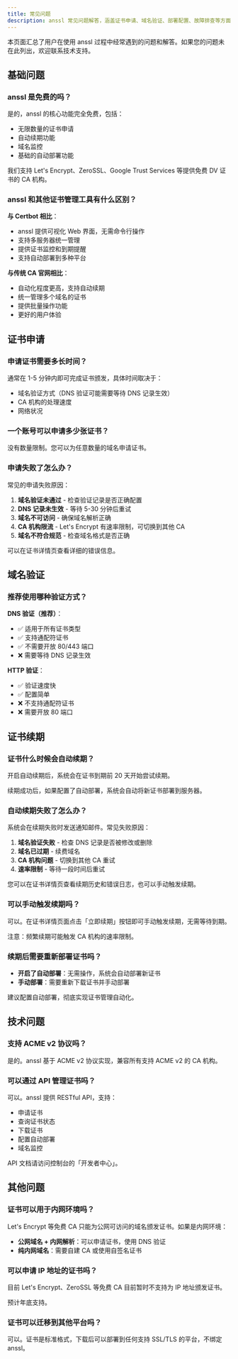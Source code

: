 ```yaml
---
title: 常见问题
description: anssl 常见问题解答，涵盖证书申请、域名验证、部署配置、故障排查等方面
---
```



本页面汇总了用户在使用 anssl 过程中经常遇到的问题和解答。如果您的问题未在此列出，欢迎联系技术支持。

## 基础问题

### anssl 是免费的吗？

是的，anssl 的核心功能完全免费，包括：

- 无限数量的证书申请
- 自动续期功能
- 域名监控
- 基础的自动部署功能

我们支持 Let's Encrypt、ZeroSSL、Google Trust Services 等提供免费 DV 证书的 CA 机构。

### anssl 和其他证书管理工具有什么区别？

**与 Certbot 相比**：

- anssl 提供可视化 Web 界面，无需命令行操作
- 支持多服务器统一管理
- 提供证书监控和到期提醒
- 支持自动部署到多种平台

**与传统 CA 官网相比**：

- 自动化程度更高，支持自动续期
- 统一管理多个域名的证书
- 提供批量操作功能
- 更好的用户体验

## 证书申请

### 申请证书需要多长时间？

通常在 1-5 分钟内即可完成证书颁发，具体时间取决于：

- 域名验证方式（DNS 验证可能需要等待 DNS 记录生效）
- CA 机构的处理速度
- 网络状况

### 一个账号可以申请多少张证书？

没有数量限制。您可以为任意数量的域名申请证书。

### 申请失败了怎么办？

常见的申请失败原因：

1. **域名验证未通过** - 检查验证记录是否正确配置
2. **DNS 记录未生效** - 等待 5-30 分钟后重试
3. **域名不可访问** - 确保域名解析正确
4. **CA 机构限流** - Let's Encrypt 有速率限制，可切换到其他 CA
5. **域名不符合规范** - 检查域名格式是否正确

可以在证书详情页查看详细的错误信息。

## 域名验证

### 推荐使用哪种验证方式？

**DNS 验证（推荐）**：

- ✅ 适用于所有证书类型
- ✅ 支持通配符证书
- ✅ 不需要开放 80/443 端口
- ❌ 需要等待 DNS 记录生效

**HTTP 验证**：

- ✅ 验证速度快
- ✅ 配置简单
- ❌ 不支持通配符证书
- ❌ 需要开放 80 端口

## 证书续期

### 证书什么时候会自动续期？

开启自动续期后，系统会在证书到期前 20 天开始尝试续期。

续期成功后，如果配置了自动部署，系统会自动将新证书部署到服务器。

### 自动续期失败了怎么办？

系统会在续期失败时发送通知邮件。常见失败原因：

1. **域名验证失败** - 检查 DNS 记录是否被修改或删除
2. **域名已过期** - 续费域名
3. **CA 机构问题** - 切换到其他 CA 重试
4. **速率限制** - 等待一段时间后重试

您可以在证书详情页查看续期历史和错误日志，也可以手动触发续期。

### 可以手动触发续期吗？

可以。在证书详情页面点击「立即续期」按钮即可手动触发续期，无需等待到期。

注意：频繁续期可能触发 CA 机构的速率限制。

### 续期后需要重新部署证书吗？

- **开启了自动部署**：无需操作，系统会自动部署新证书
- **手动部署**：需要重新下载证书并手动部署

建议配置自动部署，彻底实现证书管理自动化。

## 技术问题

### 支持 ACME v2 协议吗？

是的。anssl 基于 ACME v2 协议实现，兼容所有支持 ACME v2 的 CA 机构。

### 可以通过 API 管理证书吗？

可以。anssl 提供 RESTful API，支持：

- 申请证书
- 查询证书状态
- 下载证书
- 配置自动部署
- 域名监控

API 文档请访问控制台的「开发者中心」。

## 其他问题

### 证书可以用于内网环境吗？

Let's Encrypt 等免费 CA 只能为公网可访问的域名颁发证书。如果是内网环境：

- **公网域名 + 内网解析**：可以申请证书，使用 DNS 验证
- **纯内网域名**：需要自建 CA 或使用自签名证书

### 可以申请 IP 地址的证书吗？

目前 Let's Encrypt、ZeroSSL 等免费 CA 目前暂时不支持为 IP 地址颁发证书。

预计年底支持。

### 证书可以迁移到其他平台吗？

可以。证书是标准格式，下载后可以部署到任何支持 SSL/TLS 的平台，不绑定 anssl。
